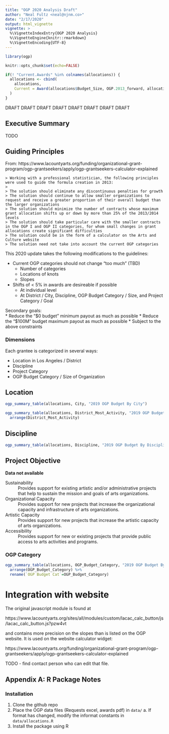 ```yaml
---
title: "OGP 2020 Analysis Draft"
author: "Neal Fultz <neal@njnm.co>"
date: "2/17/2020"
output: html_vignette
vignette: >
  %\VignetteIndexEntry{OGP 2020 Analysis}
  %\VignetteEngine{knitr::rmarkdown}
  %\VignetteEncoding{UTF-8}
---
```


```r
library(ogp)

knitr::opts_chunk$set(echo=FALSE)

if(! "Current.Awards" %in% colnames(allocations)) {
  allocations <- cbind(
    allocations,
    Current = Award(allocations$Budget_Size, OGP.2013_forward, allocations$ScorePercent)
  )
}

```

DRAFT
DRAFT
DRAFT
DRAFT
DRAFT
DRAFT
DRAFT
DRAFT

## Executive Summary

TODO


## Guiding Principles

From: https://www.lacountyarts.org/funding/organizational-grant-program/ogp-grantseekers/apply/ogp-grantseekers-calculator-explained

```
> Working with a professional statistician, the following principles were used to guide the formula creation in 2013:
> 
> The solution should eliminate any discontinuous penalties for growth
> The solution should continue to allow smaller organizations to request and receive a greater proportion of their overall budget than the larger organizations
> The solution should minimize the number of contracts whose maximum grant allocation shifts up or down by more than 25% of the 2013/2014 levels
> The solution should take particular care with the smaller contracts in the OGP I and OGP II categories, for whom small changes in grant allocations create significant difficulties
> The solution could be in the form of a calculator on the Arts and Culture website
> The solution need not take into account the current OGP categories
```

This 2020 update takes the following modifications to the guidelines:

  * Current OGP categories should not change "too much" (TBD)
    * Number of categories
    * Locations of knots
    * Slopes
  * Shifts of < 5% in awards are desireable if possible
    * At individual level
    * At District / City, Discipline, OGP Budget Category / Size, and Project Category / Goal 
    
  Secondary goals:  
  * Reduce the "$0 budget" minimum payout as much as possible
  * Reduce the "$100M" budget maximum payout as much as possible
  * Subject to the above constraints

### Dimensions

Each grantee is categorized in several ways:

  * Location in Los Angeles / District
  * Discipline
  * Project Category
  * OGP Budget Category / Size of Organization


## Location

```r
ogp_summary_table(allocations, City, "2019 OGP Budget By City")
```

```r
ogp_summary_table(allocations, District_Most_Activity, "2019 OGP Budget By District of Most Activity") %>%
  arrange(District_Most_Activity)

```

## Discipline

```r
ogp_summary_table(allocations, Discipline, "2019 OGP Budget By Discipline")
```

## Project Objective

__Data not available__

Sustainability
: Provides support for existing artistic and/or administrative projects that help to sustain the mission and goals of arts organizations.
  
Organizational Capacity
: Provides support for new projects that increase the organizational capacity and infrastructure of arts organizations.
  
Artistic Capacity
: Provides support for new projects that increase the artistic capacity of arts organizations.
  
Accessibility
: Provides support for new or existing projects that provide public access to arts activities and programs.


### OGP Category

```r
ogp_summary_table(allocations, OGP_Budget_Category, "2019 OGP Budget By OGP Budget Category") %>% 
  arrange(OGP_Budget_Category) %>% 
  rename(`OGP Budget Cat`=OGP_Budget_Category)
```







# Integration with website


The original javascript module is found at 

https://www.lacountyarts.org/sites/all/modules/custom/lacac_calc_button/js/lacac_calc_button.js?pzw4vt

and contains more precision on the slopes than is listed on the OGP website. It is used on the website calculator widget:

https://www.lacountyarts.org/funding/organizational-grant-program/ogp-grantseekers/apply/ogp-grantseekers-calculator-explained

TODO - find contact person who can edit that file.


## Appendix A: R Package Notes

### Installation

  1. Clone the github repo
  2. Place the OGP data files (Requests excel, awards pdf) in `data/`
    a. If format has changed, modify the informat constants in `data/allocations.R`
  3. Install the package using R
